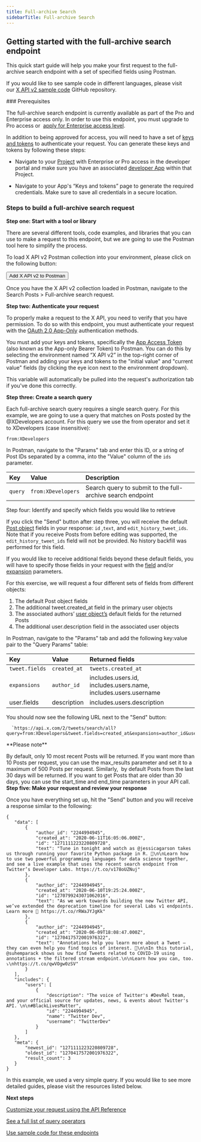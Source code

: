 ```yaml
---
title: Full-archive Search
sidebarTitle: Full-archive Search
---
```



## Getting started with the full-archive search endpoint

This quick start guide will help you make your first request to the full-archive search endpoint with a set of specified fields using Postman.

If you would like to see sample code in different languages, please visit our [X API v2 sample code](https://github.com/xdevplatform/Twitter-API-v2-sample-code) GitHub repository. 

<Note>
### Prerequisites

The full-archive search endpoint is currently available as part of the Pro and Enterprise access only. In order to use this endpoint, you must upgrade to Pro access or  [apply for Enterprise access level](https://docs.google.com/forms/d/e/1FAIpQLScO3bczKWO2jFHyVZJUSEGfdyfFaqt2MvmOfl_aJp0KxMqtDA/viewform).

In addition to being approved for access, you will need to have a set of [keys and tokens](/resources/fundamentals/authentication) to authenticate your request. You can generate these keys and tokens by following these steps:

* Navigate to your [Project](/resources/fundamentals/projects) with Enterprise or Pro access in the developer portal and make sure you have an associated [developer App](/resources/fundamentals/developer-apps) within that Project.

* Navigate to your App's “Keys and tokens” page to generate the required credentials. Make sure to save all credentials in a secure location.
</Note>

### Steps to build a full-archive search request

**Step one: Start with a tool or library**

There are several different tools, code examples, and libraries that you can use to make a request to this endpoint, but we are going to use the Postman tool here to simplify the process.

To load X API v2 Postman collection into your environment, please click on the following button:

<Button href="https://app.getpostman.com/run-collection/9956214-784efcda-ed4c-4491-a4c0-a26470a67400">
  Add X API v2 to Postman
</Button>

Once you have the X API v2 collection loaded in Postman, navigate to the Search Posts > Full-archive search request.

**Step two: Authenticate your request**

To properly make a request to the X API, you need to verify that you have permission. To do so with this endpoint, you must authenticate your request with the [OAuth 2.0 App-Only](/resources/fundamentals/authentication#app-only-authentication-and-oauth-2-0-bearer-token) authentication methods.

You must add your keys and tokens, specifically the [App Access Token](/resources/fundamentals/authentication#using-and-generating-an-app-only-bearer-token) (also known as the App-only Bearer Token) to Postman. You can do this by selecting the environment named “X API v2” in the top-right corner of Postman and adding your keys and tokens to the "initial value" and "current value" fields (by clicking the eye icon next to the environment dropdown).

This variable will automatically be pulled into the request's authorization tab if you've done this correctly.
 

**Step three: Create a search query**

Each full-archive search query requires a single search query. For this example, we are going to use a query that matches on Posts posted by the @XDevelopers account. For this query we use the from operator and set it to XDevelopers (case insensitive):

`from:XDevelopers`

In Postman, navigate to the "Params" tab and enter this ID, or a string of Post IDs separated by a comma, into the "Value" column of the `ids` parameter.
 

| Key | Value | Description |
| :--- | :--- | :--- |
| `query` | `from:XDevelopers` | Search query to submit to the full-archive search endpoint |


Step four: Identify and specify which fields you would like to retrieve

If you click the "Send" button after step three, you will receive the default [Post object](/x-api/fundamentals/data-dictionary#tweet) fields in your response: `id` ,`text`, and `edit_history_tweet_ids`. Note that if you receive Posts from before editing was supported, the `edit_history_tweet_ids` field will not be provided. No history backfill was performed for this field. 

If you would like to receive additional fields beyond these default fields, you will have to specify those fields in your request with the [field](/x-api/fundamentals/fields) and/or [expansion](/x-api/fundamentals/expansions) parameters.

For this exercise, we will request a four different sets of fields from different objects:

1.  The default Post object fields
2.  The additional tweet.created_at field in the primary user objects
3.  The associated authors’ [user object’s](/x-api/fundamentals/data-dictionary#user) default fields for the returned Posts
4.  The additional user.description field in the associated user objects
     

In Postman, navigate to the "Params" tab and add the following key:value pair to the "Query Params" table:

| Key | Value | Returned fields |
| :--- | :--- | :--- |
| `tweet.fields` | `created_at` | `tweets.created_at` |
| `expansions` | `author_id` | includes.users.id, includes.users.name, includes.users.username |
| user.fields | description | includes.users.description |


You should now see the following URL next to the "Send" button:

      `https://api.x.com/2/tweets/search/all?query=from:XDevelopers&tweet.fields=created_at&expansions=author_id&user.fields=created_at`

<Note>
**Please note**

By default, only 10 most recent Posts will be returned. If you want more than 10 Posts per request, you can use the max_results parameter and set it to a maximum of 500 Posts per request. Similarly,  by default Posts from the last 30 days will be returned. If you want to get Posts that are older than 30 days, you can use the start_time and end_time parameters in your API call.
</Note>
**Step five: Make your request and review your response**

Once you have everything set up, hit the "Send" button and you will receive a response similar to the following:

```
{
   "data": [
       {
           "author_id": "2244994945",
           "created_at": "2020-06-11T16:05:06.000Z",
           "id": "1271111223220809728",
           "text": "Tune in tonight and watch as @jessicagarson takes us through running your favorite Python package in R. 🍿\n\nLearn how to use two powerful programming languages for data science together, and see a live example that uses the recent search endpoint from Twitter’s Developer Labs. https://t.co/v178oUZNuj"
       },
       {
           "author_id": "2244994945",
           "created_at": "2020-06-10T19:25:24.000Z",
           "id": "1270799243071062016",
           "text": "As we work towards building the new Twitter API, we’ve extended the deprecation timeline for several Labs v1 endpoints. Learn more 📖 https://t.co/rRWaJYJgKk"
       },
       {
           "author_id": "2244994945",
           "created_at": "2020-06-09T18:08:47.000Z",
           "id": "1270417572001976322",
           "text": "Annotations help you learn more about a Tweet — they can even help you find topics of interest. 🔬\n\nIn this tutorial, @suhemparack shows us how find Tweets related to COVID-19 using annotations + the filtered stream endpoint.\n\nLearn how you can, too. ⤵️\nhttps://t.co/qwVOgw0zSV"
       }
   ],
   "includes": {
       "users": [
           {
               "description": "The voice of Twitter's #DevRel team, and your official source for updates, news, & events about Twitter's API. \n\n#BlackLivesMatter",
               "id": "2244994945",
               "name": "Twitter Dev",
               "username": "TwitterDev"
           }
       ]
   },
   "meta": {
       "newest_id": "1271111223220809728",
       "oldest_id": "1270417572001976322",
       "result_count": 3
   }
}
```



In this example, we used a very simple query. If you would like to see more detailed guides, please visit the resources listed below. 

**Next steps**

[Customize your request using the API Reference](/x-api/posts/full-archive-search)

[See a full list of query operators](/x-api/posts/search/integrate/build-a-query "See a full list of query operators")

[Use sample code for these endpoints](https://github.com/xdevplatform/Twitter-API-v2-sample-code "Use sample code for these endpoints")
